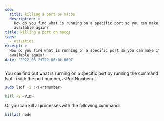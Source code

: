 ```yaml
---
seo:
  title: killing a port on macos
  description: >
    How do you find what is running on a specific port so you can make it
    available again?
title: killing a port on macos
tags:
  - utilities
excerpt: >
  How do you find what is running on a specific port so you can make it
  available again?
date: '2022-03-29T22:00:00.000Z'
---
```


You can find out what is running on a specific port by running the command lsof
-i with the port number, :\<PortNumber>.

```bash
sudo lsof -i :<PortNumber>

kill -9 <PID>
```

Or you can kill al processes with the following command:

```bash
killall node
```
